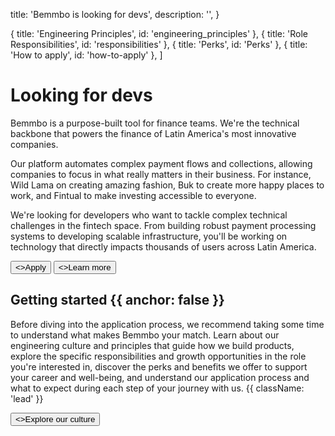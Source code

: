 
  title: 'Bemmbo is looking for devs',
  description: '',
}

  { title: 'Engineering Principles', id: 'engineering_principles' },
  { title: 'Role Responsibilities', id: 'responsibilities' },
  { title: 'Perks', id: 'Perks' },
  { title: 'How to apply', id: 'how-to-apply' },
]

<HeroPattern />
<div className="pt-12" />

# Looking for devs

Bemmbo is a purpose-built tool for finance teams. We're the technical backbone that powers the finance of Latin America's most innovative companies.

Our platform automates complex payment flows and collections, allowing companies to focus in what really matters in their business. For instance, Wild Lama on creating amazing fashion, Buk to create more happy places to work, and Fintual to make investing accessible to everyone.

We're looking for developers who want to tackle complex technical challenges in the fintech space. From building robust payment processing systems to developing scalable infrastructure, you'll be working on technology that directly impacts thousands of users across Latin America.

<div className="not-prose mt-6 mb-16 flex gap-3">
  <Button href="#how-to-apply" arrow="right">
    <>Apply</>
  </Button>
  <Button href="https://bemmbo.com" variant="outline">
    <>Learn more</>
  </Button>
</div>

## Getting started {{ anchor: false }}

Before diving into the application process, we recommend taking some time to understand what makes Bemmbo your match. Learn about our engineering culture and principles that guide how we build products, explore the specific responsibilities and growth opportunities in the role you're interested in, discover the perks and benefits we offer to support your career and well-being, and understand our application process and what to expect during each step of your journey with us. {{ className: 'lead' }}

<div className="not-prose">
  <Button href="https://bemmbo.com/jobs" variant="text" arrow="right">
    <>Explore our culture</>
  </Button>
</div>

<EngineeringPrinciples />

<RoleResponsibilities />

<Stack />

<Perks />

<HowToApply />

